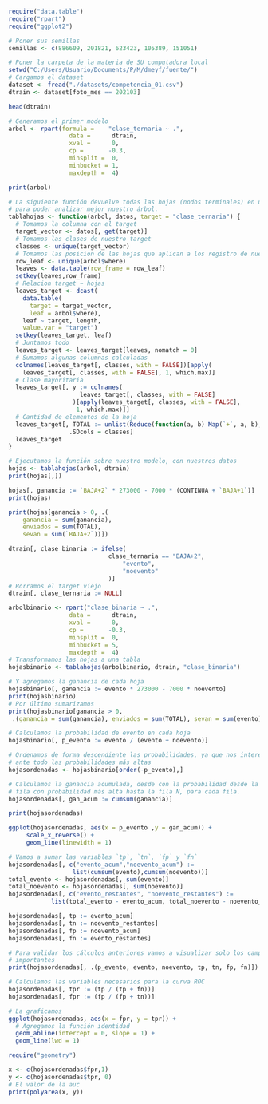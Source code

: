 ```r
require("data.table")
require("rpart")
require("ggplot2")
```

```r
# Poner sus semillas
semillas <- c(886609, 201821, 623423, 105389, 151051)
```

```r
# Poner la carpeta de la materia de SU computadora local
setwd("C:/Users/Usuario/Documents/P/M/dmeyf/fuente/")
# Cargamos el dataset
dataset <- fread("./datasets/competencia_01.csv")
dtrain <- dataset[foto_mes == 202103]
```

```r
head(dtrain)
```

```r
# Generamos el primer modelo
arbol <- rpart(formula =    "clase_ternaria ~ .",
                 data =      dtrain,
                 xval =      0,
                 cp =       -0.3,
                 minsplit =  0,
                 minbucket = 1,
                 maxdepth =  4)

print(arbol)
```

```r
# La siguiente función devuelve todas las hojas (nodos terminales) en una tabla
# para poder analizar mejor nuestro árbol.
tablahojas <- function(arbol, datos, target = "clase_ternaria") {
  # Tomamos la columna con el target
  target_vector <- datos[, get(target)]
  # Tomamos las clases de nuestro target
  classes <- unique(target_vector)
  # Tomamos las posicion de las hojas que aplican a los registro de nuestro ds
  row_leaf <- unique(arbol$where)
  leaves <- data.table(row_frame = row_leaf)
  setkey(leaves,row_frame)
  # Relacion target ~ hojas
  leaves_target <- dcast(
    data.table(
      target = target_vector,
      leaf = arbol$where),
    leaf ~ target, length,
    value.var = "target")
  setkey(leaves_target, leaf)
  # Juntamos todo
  leaves_target <- leaves_target[leaves, nomatch = 0]
  # Sumamos algunas columnas calculadas
  colnames(leaves_target[, classes, with = FALSE])[apply(
    leaves_target[, classes, with = FALSE], 1, which.max)]
  # Clase mayoritaria
  leaves_target[, y := colnames(
                    leaves_target[, classes, with = FALSE]
                  )[apply(leaves_target[, classes, with = FALSE],
                   1, which.max)]]
  # Cantidad de elementos de la hoja
  leaves_target[, TOTAL := unlist(Reduce(function(a, b) Map(`+`, a, b), .SD)),
                 .SDcols = classes]
  leaves_target
}

# Ejecutamos la función sobre nuestro modelo, con nuestros datos
hojas <- tablahojas(arbol, dtrain)
print(hojas[,])
```

```r
hojas[, ganancia := `BAJA+2` * 273000 - 7000 * (CONTINUA + `BAJA+1`)]
print(hojas)
```

```r
print(hojas[ganancia > 0, .(
    ganancia = sum(ganancia),
    enviados = sum(TOTAL),
    sevan = sum(`BAJA+2`))])
```
```r
dtrain[, clase_binaria := ifelse(
                            clase_ternaria == "BAJA+2",
                                "evento",
                                "noevento"
                            )]
# Borramos el target viejo
dtrain[, clase_ternaria := NULL]

arbolbinario <- rpart("clase_binaria ~ .",
                 data =      dtrain,
                 xval =      0,
                 cp =       -0.3,
                 minsplit =  0,
                 minbucket = 5,
                 maxdepth =  4)
# Transformamos las hojas a una tabla
hojasbinario <- tablahojas(arbolbinario, dtrain, "clase_binaria")

# Y agregamos la ganancia de cada hoja
hojasbinario[, ganancia := evento * 273000 - 7000 * noevento]
print(hojasbinario)
# Por último sumarizamos
print(hojasbinario[ganancia > 0,
 .(ganancia = sum(ganancia), enviados = sum(TOTAL), sevan = sum(evento))])
```
```r
# Calculamos la probabilidad de evento en cada hoja
hojasbinario[, p_evento := evento / (evento + noevento)]

# Ordenamos de forma descendiente las probabilidades, ya que nos interesan
# ante todo las probabilidades más altas
hojasordenadas <- hojasbinario[order(-p_evento),]

# Calculamos la ganancia acumulada, desde con la probabilidad desde la primera
# fila con probabilidad más alta hasta la fila N, para cada fila.
hojasordenadas[, gan_acum := cumsum(ganancia)]

print(hojasordenadas)
```
```r
ggplot(hojasordenadas, aes(x = p_evento ,y = gan_acum)) +
     scale_x_reverse() +
     geom_line(linewidth = 1)
```
```r
# Vamos a sumar las variables `tp`, `tn`, `fp` y `fn`
hojasordenadas[, c("evento_acum","noevento_acum") :=
                  list(cumsum(evento),cumsum(noevento))]
total_evento <- hojasordenadas[, sum(evento)]
total_noevento <- hojasordenadas[, sum(noevento)]
hojasordenadas[, c("evento_restantes", "noevento_restantes") :=
            list(total_evento - evento_acum, total_noevento - noevento_acum)]

hojasordenadas[, tp := evento_acum]
hojasordenadas[, tn := noevento_restantes]
hojasordenadas[, fp := noevento_acum]
hojasordenadas[, fn := evento_restantes]

# Para validar los cálculos anteriores vamos a visualizar solo los campos
# importantes
print(hojasordenadas[, .(p_evento, evento, noevento, tp, tn, fp, fn)])
```

```r
# Calculamos las variables necesarios para la curva ROC
hojasordenadas[, tpr := (tp / (tp + fn))]
hojasordenadas[, fpr := (fp / (fp + tn))]

# La graficamos
ggplot(hojasordenadas, aes(x = fpr, y = tpr)) +
  # Agregamos la función identidad
  geom_abline(intercept = 0, slope = 1) +
  geom_line(lwd = 1)
```
```r
require("geometry")

x <- c(hojasordenadas$fpr,1)
y <- c(hojasordenadas$tpr, 0)
# El valor de la auc
print(polyarea(x, y))
```

